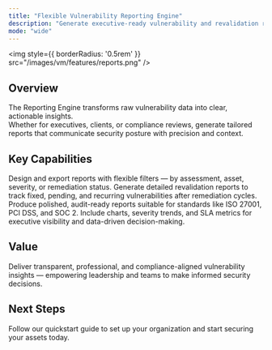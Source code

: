 ```yaml
---
title: "Flexible Vulnerability Reporting Engine"
description: "Generate executive-ready vulnerability and revalidation reports with rich customization and compliance alignment."
mode: "wide"
---
```


<img
  style={{ borderRadius: '0.5rem' }}
  src="/images/vm/features/reports.png"
/>

## Overview

The Reporting Engine transforms raw vulnerability data into clear, actionable insights.  
Whether for executives, clients, or compliance reviews, generate tailored reports that communicate security posture with precision and context.

## Key Capabilities

<Columns cols={2}>
  <Card title="Customizable Reports" icon="file-lines">
    Design and export reports with flexible filters — by assessment, asset, severity, or remediation status.
  </Card>
  <Card title="Revalidation Summaries" icon="arrow-rotate-right">
    Generate detailed revalidation reports to track fixed, pending, and recurring vulnerabilities after remediation cycles.
  </Card>
  <Card title="Compliance-Ready Formats" icon="shield-check">
    Produce polished, audit-ready reports suitable for standards like ISO 27001, PCI DSS, and SOC 2.
  </Card>
  <Card title="Visual Insights" icon="chart-pie">
    Include charts, severity trends, and SLA metrics for executive visibility and data-driven decision-making.
  </Card>
</Columns>

## Value

Deliver transparent, professional, and compliance-aligned vulnerability insights — empowering leadership and teams to make informed security decisions.



## Next Steps

<Card title="Explore Live Demo Now" icon="arrow-right" href="https://suite.snapsec.co/demo">
  Follow our quickstart guide to set up your organization and start securing your assets today.
</Card>